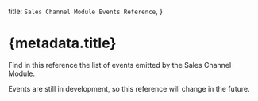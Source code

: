 
  title: `Sales Channel Module Events Reference`,
}

# {metadata.title}

Find in this reference the list of events emitted by the Sales Channel Module.

<Note type="soon">

Events are still in development, so this reference will change in the future.

</Note>

<EventsTable />